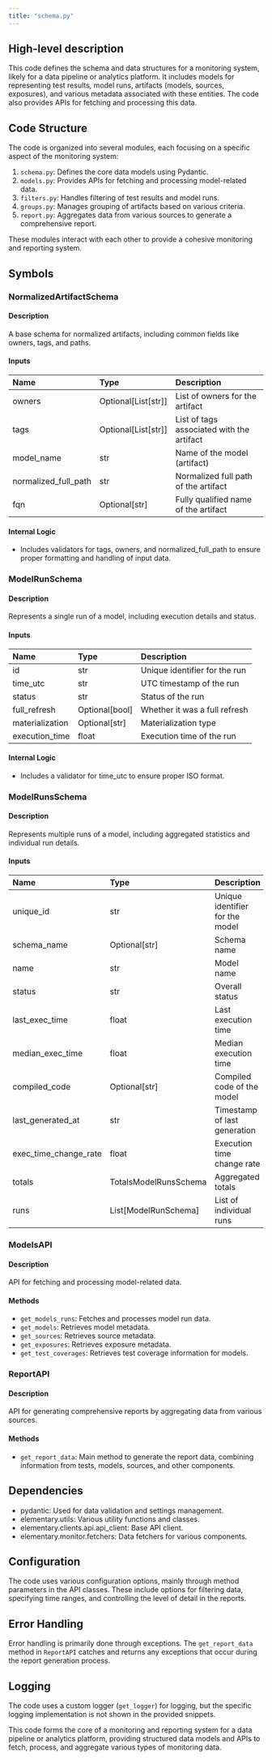 ```yaml
---
title: "schema.py"
---
```


## High-level description
This code defines the schema and data structures for a monitoring system, likely for a data pipeline or analytics platform. It includes models for representing test results, model runs, artifacts (models, sources, exposures), and various metadata associated with these entities. The code also provides APIs for fetching and processing this data.

## Code Structure
The code is organized into several modules, each focusing on a specific aspect of the monitoring system:
1. `schema.py`: Defines the core data models using Pydantic.
2. `models.py`: Provides APIs for fetching and processing model-related data.
3. `filters.py`: Handles filtering of test results and model runs.
4. `groups.py`: Manages grouping of artifacts based on various criteria.
5. `report.py`: Aggregates data from various sources to generate a comprehensive report.

These modules interact with each other to provide a cohesive monitoring and reporting system.

## Symbols

### NormalizedArtifactSchema
#### Description
A base schema for normalized artifacts, including common fields like owners, tags, and paths.

#### Inputs
| Name | Type | Description |
|:-----|:-----|:------------|
| owners | Optional[List[str]] | List of owners for the artifact |
| tags | Optional[List[str]] | List of tags associated with the artifact |
| model_name | str | Name of the model (artifact) |
| normalized_full_path | str | Normalized full path of the artifact |
| fqn | Optional[str] | Fully qualified name of the artifact |

#### Internal Logic
- Includes validators for tags, owners, and normalized_full_path to ensure proper formatting and handling of input data.

### ModelRunSchema
#### Description
Represents a single run of a model, including execution details and status.

#### Inputs
| Name | Type | Description |
|:-----|:-----|:------------|
| id | str | Unique identifier for the run |
| time_utc | str | UTC timestamp of the run |
| status | str | Status of the run |
| full_refresh | Optional[bool] | Whether it was a full refresh |
| materialization | Optional[str] | Materialization type |
| execution_time | float | Execution time of the run |

#### Internal Logic
- Includes a validator for time_utc to ensure proper ISO format.

### ModelRunsSchema
#### Description
Represents multiple runs of a model, including aggregated statistics and individual run details.

#### Inputs
| Name | Type | Description |
|:-----|:-----|:------------|
| unique_id | str | Unique identifier for the model |
| schema_name | Optional[str] | Schema name |
| name | str | Model name |
| status | str | Overall status |
| last_exec_time | float | Last execution time |
| median_exec_time | float | Median execution time |
| compiled_code | Optional[str] | Compiled code of the model |
| last_generated_at | str | Timestamp of last generation |
| exec_time_change_rate | float | Execution time change rate |
| totals | TotalsModelRunsSchema | Aggregated totals |
| runs | List[ModelRunSchema] | List of individual runs |

### ModelsAPI
#### Description
API for fetching and processing model-related data.

#### Methods
- `get_models_runs`: Fetches and processes model run data.
- `get_models`: Retrieves model metadata.
- `get_sources`: Retrieves source metadata.
- `get_exposures`: Retrieves exposure metadata.
- `get_test_coverages`: Retrieves test coverage information for models.

### ReportAPI
#### Description
API for generating comprehensive reports by aggregating data from various sources.

#### Methods
- `get_report_data`: Main method to generate the report data, combining information from tests, models, sources, and other components.

## Dependencies
- pydantic: Used for data validation and settings management.
- elementary.utils: Various utility functions and classes.
- elementary.clients.api.api_client: Base API client.
- elementary.monitor.fetchers: Data fetchers for various components.

## Configuration
The code uses various configuration options, mainly through method parameters in the API classes. These include options for filtering data, specifying time ranges, and controlling the level of detail in the reports.

## Error Handling
Error handling is primarily done through exceptions. The `get_report_data` method in `ReportAPI` catches and returns any exceptions that occur during the report generation process.

## Logging
The code uses a custom logger (`get_logger`) for logging, but the specific logging implementation is not shown in the provided snippets.

This code forms the core of a monitoring and reporting system for a data pipeline or analytics platform, providing structured data models and APIs to fetch, process, and aggregate various types of monitoring data.